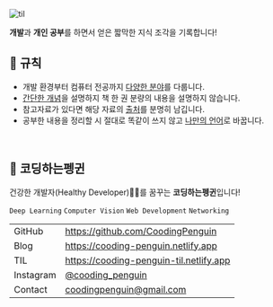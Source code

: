 ![til](./til_banner.png)

**개발**과 **개인 공부**를 하면서 얻은 짧막한 지식 조각을 기록합니다!

## 📄 규칙

- 개발 환경부터 컴퓨터 전공까지 <u>다양한 분야</u>를 다룹니다.
- <u>간단한 개념</u>을 설명하지 책 한 권 분량의 내용을 설명하지 않습니다.
- 참고자료가 있다면 해당 자료의 <u>출처</u>를 분명히 남깁니다.
- 공부한 내용을 정리할 시 절대로 똑같이 쓰지 않고 <u>나만의 언어</u>로 바꿉니다.

<br />

## 🐧 코딩하는펭귄

건강한 개발자(Healthy Developer)🤸‍♀️를 꿈꾸는 **코딩하는펭귄**입니다!

`Deep Learning` `Computer Vision` `Web Development` `Networking`

|           |                                                                |
| --------- | :------------------------------------------------------------- |
| GitHub    | https://github.com/CoodingPenguin                              |
| Blog      | https://cooding-penguin.netlify.app                            |
| TIL       | https://cooding-penguin-til.netlify.app                        |
| Instagram | [@cooding_penguin](https://www.instagram.com/cooding_penguin/) |
| Contact   | coodingpenguin@gmail.com                                       |
